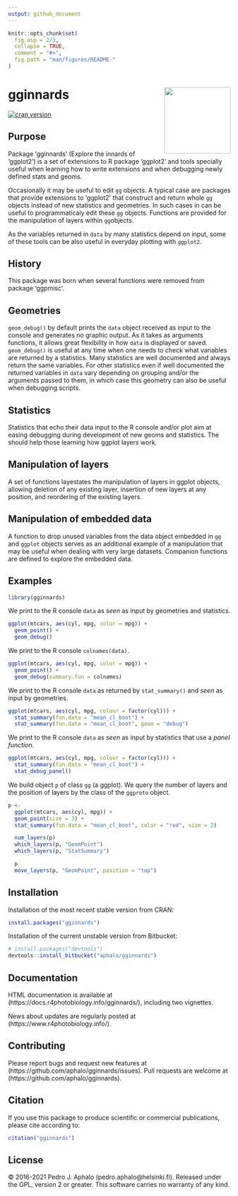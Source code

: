 ```yaml
---
output: github_document
---
```


<!-- README.md is generated from README.Rmd. Please edit that file -->

```r
knitr::opts_chunk$set(
  fig.asp = 2/3,
  collapse = TRUE,
  comment = "#>",
  fig.path = "man/figures/README-"
)
```

# gginnards <img src="man/figures/logo-gginnards.png" align="right" width="150" />

[![cran version](https://www.r-pkg.org/badges/version/gginnards)](https://cran.r-project.org/package=gginnards)

## Purpose

Package 'gginnards' (Explore the innards of 'ggplot2') is a set of
extensions to R package 'ggplot2' and tools specially useful when learning how
to write extensions and when debugging newly defined stats and geoms.

Occasionally it may be useful to edit `gg` objects. A typical case are packages
that provide extensions to 'ggplot2' that construct and return whole `gg`
objects instead of new statistics and geometries. In such cases in can be
useful to programmaticaly edit these `gg` objects. Functions are provided
for the manipulation of layers within `gg`objects.

As the variables returned in `data` by many statistics depend on input, some
of these tools can be also useful in everyday plotting with `ggplot2`.

## History

This package was born when several functions were removed from package
'ggpmisc'.

## Geometries

`geom_debug()` by default prints the `data` object received as input to the
console and generates no graphic output. As it takes as arguments functions, it
allows great flexibility in how `data` is displayed or saved.
`geom_debug()` is useful at any time when one needs to check what variables are
returned by a statistics. Many statistics are well documented and always return
the same variables. For other statistics even if well documented the returned
variables in `data` vary depending on grouping and/or the arguments passed to
them, in which case this geometry can also be useful when debugging scripts.

## Statistics

Statistics that echo their data input to the R console and/or
plot aim at easing debugging during development of new geoms and statistics.
The should help those learning how ggplot layers work.

## Manipulation of layers

A set of functions layestates the manipulation of layers in ggplot objects,
allowing deletion of any existing layer, insertion of new layers at any
position, and reordering of the existing layers.

## Manipulation of embedded data

A function to drop unused variables from the data object embedded in `gg` and
`ggplot` objects serves as an additional example of a manipulation that may
be useful when dealing with very large datasets. Companion functions are
defined to explore the embedded data.

## Examples

```r
library(gginnards)
```

We print to the R console `data` as _seen_ as input by geometries and statistics.

```r
ggplot(mtcars, aes(cyl, mpg, color = mpg)) +
  geom_point() +
  geom_debug()
```

We print to the R console `colnames(data)`.

```r
ggplot(mtcars, aes(cyl, mpg, color = mpg)) +
  geom_point() +
  geom_debug(summary.fun = colnames)
```

We print to the R console `data` as returned by `stat_summary()` and _seen_ as input by geometries.

```r
ggplot(mtcars, aes(cyl, mpg, colour = factor(cyl))) +
  stat_summary(fun.data = "mean_cl_boot") +
  stat_summary(fun.data = "mean_cl_boot", geom = "debug")
```

We print to the R console `data` as _seen_ as input by statistics that use a
_panel function_.

```r
ggplot(mtcars, aes(cyl, mpg, colour = factor(cyl))) +
  stat_summary(fun.data = "mean_cl_boot") +
  stat_debug_panel()
```

We build object `p` of class `gg` (a ggplot). We query the number of layers and
the position of layers by the class of the `ggproto` object.

```r
p <-
  ggplot(mtcars, aes(cyl, mpg)) +
  geom_point(size = 3) +
  stat_summary(fun.data = "mean_cl_boot", color = "red", size = 2)

  num_layers(p)
  which_layers(p, "GeomPoint")
  which_layers(p, "StatSummary")

  p
  move_layers(p, "GeomPoint", position = "top")
```

## Installation

Installation of the most recent stable version from CRAN:

```r
install.packages("gginnards")
```

Installation of the current unstable version from Bitbucket:

```r
# install.packages("devtools")
devtools::install_bitbucket("aphalo/gginnards")
```

## Documentation

HTML documentation is available at (https://docs.r4photobiology.info/gginnards/), including two vignettes.

News about updates are regularly posted at (https://www.r4photobiology.info/).

## Contributing

Please report bugs and request new features at (https://github.com/aphalo/gginnards/issues). Pull requests are welcome at (https://github.com/aphalo/gginnards).

## Citation

If you use this package to produce scientific or commercial publications, please cite according to:

```r
citation("gginnards")
```

## License

© 2016-2021 Pedro J. Aphalo (pedro.aphalo@helsinki.fi). Released under the GPL, version 2 or greater. This software carries no warranty of any kind.

